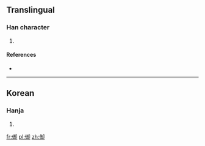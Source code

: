 ==Translingual==

===Han character===
{{Han char|rn=9|rad=人|as=07|sn=9|four=|canj=人土戈中 (OGIL)|ids=⿰[[亻]][[刧]]}}

# {{defn|Han|sort=人07}}

====References====
* {{Han ref|kx=0106.041|dkj=|dj=|hdz=10156.141|uh=3462|ud=13410|bh=|bd=}}
----

==Korean==

===Hanja===
{{ko-hanja|hangeul=각|rv=gak|mr=kak|y=kak}}

# {{defn|lang=ko|sort=人07}}

[[fr:㑢]]
[[pl:㑢]]
[[zh:㑢]]
